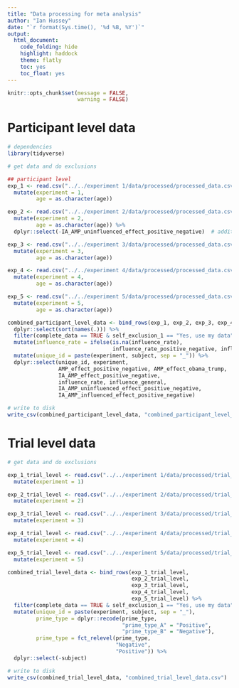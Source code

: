 ```yaml
---
title: "Data processing for meta analysis"
author: "Ian Hussey"
date: "`r format(Sys.time(), '%d %B, %Y')`"
output:
  html_document:
    code_folding: hide
    highlight: haddock
    theme: flatly
    toc: yes
    toc_float: yes
---
```


```r

knitr::opts_chunk$set(message = FALSE,
                      warning = FALSE)

```

# Participant level data

```r

# dependencies
library(tidyverse)

# get data and do exclusions

## participant level
exp_1 <- read.csv("../../experiment 1/data/processed/processed_data.csv") %>%
  mutate(experiment = 1, 
         age = as.character(age))

exp_2 <- read.csv("../../experiment 2/data/processed/processed_data.csv") %>%
  mutate(experiment = 2, 
         age = as.character(age)) %>%
  dplyr::select(-IA_AMP_uninfluenced_effect_positive_negative)  # additional unneeded column

exp_3 <- read.csv("../../experiment 3/data/processed/processed_data.csv") %>%
  mutate(experiment = 3, 
         age = as.character(age))

exp_4 <- read.csv("../../experiment 4/data/processed/processed_data.csv") %>%
  mutate(experiment = 4, 
         age = as.character(age))

exp_5 <- read.csv("../../experiment 5/data/processed/processed_data.csv") %>%
  mutate(experiment = 5,
         age = as.character(age))

combined_participant_level_data <- bind_rows(exp_1, exp_2, exp_3, exp_4, exp_5) %>%
  dplyr::select(sort(names(.))) %>%
  filter(complete_data == TRUE & self_exclusion_1 == "Yes, use my data") %>%
  mutate(influence_rate = ifelse(is.na(influence_rate), 
                                 influence_rate_positive_negative, influence_rate)) %>%
  mutate(unique_id = paste(experiment, subject, sep = "_")) %>%
  dplyr::select(unique_id, experiment,
                AMP_effect_positive_negative, AMP_effect_obama_trump, 
                IA_AMP_effect_positive_negative, 
                influence_rate, influence_general,
                IA_AMP_uninfluenced_effect_positive_negative,
                IA_AMP_influenced_effect_positive_negative)

# write to disk 
write_csv(combined_participant_level_data, "combined_participant_level_data.csv")

```

# Trial level data

```r

# get data and do exclusions

exp_1_trial_level <- read.csv("../../experiment 1/data/processed/trial_level_ia_amp_positive_negative_data.csv") %>%
  mutate(experiment = 1)

exp_2_trial_level <- read.csv("../../experiment 2/data/processed/trial_level_ia_amp_positive_negative_data.csv") %>%
  mutate(experiment = 2)

exp_3_trial_level <- read.csv("../../experiment 3/data/processed/trial_level_ia_amp_positive_negative_data.csv") %>%
  mutate(experiment = 3)

exp_4_trial_level <- read.csv("../../experiment 4/data/processed/trial_level_ia_amp_positive_negative_data.csv") %>%
  mutate(experiment = 4)

exp_5_trial_level <- read.csv("../../experiment 5/data/processed/trial_level_ia_amp_positive_negative_data.csv") %>%
  mutate(experiment = 5)

combined_trial_level_data <- bind_rows(exp_1_trial_level, 
                                       exp_2_trial_level,
                                       exp_3_trial_level,
                                       exp_4_trial_level,
                                       exp_5_trial_level) %>%
  filter(complete_data == TRUE & self_exclusion_1 == "Yes, use my data") %>%
  mutate(unique_id = paste(experiment, subject, sep = "_"),
         prime_type = dplyr::recode(prime_type,
                                    "prime_type_A" = "Positive",
                                    "prime_type_B" = "Negative"),
         prime_type = fct_relevel(prime_type,
                                  "Negative",
                                  "Positive")) %>%
  dplyr::select(-subject)

# write to disk 
write_csv(combined_trial_level_data, "combined_trial_level_data.csv")

```
